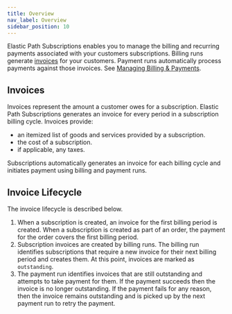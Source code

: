 ```yaml
---
title: Overview
nav_label: Overview
sidebar_position: 10
---
```


Elastic Path Subscriptions enables you to manage the billing and recurring payments associated with your customers subscriptions. Billing runs generate [invoices](#invoices) for your customers. Payment runs automatically process payments against those invoices. See [Managing Billing & Payments](/docs/commerce-manager/subscriptions/billings-payments/updating-runs).

## Invoices

Invoices represent the amount a customer owes for a subscription. Elastic Path Subscriptions generates an invoice for every period in a subscription billing cycle. Invoices provide:

- an itemized list of goods and services provided by a subscription.
- the cost of a subscription.
- if applicable, any taxes.

Subscriptions automatically generates an invoice for each billing cycle and initiates payment using billing and payment runs.

## Invoice Lifecycle

The invoice lifecycle is described below.

1. When a subscription is created, an invoice for the first billing period is created. When a subscription is created as part of an order, the payment for the order covers the first billing period.
1. Subscription invoices are created by billing runs. The billing run identifies subscriptions that require a new invoice for their next billing period and creates them. At this point, invoices are marked as `outstanding`.
1. The payment run identifies invoices that are still outstanding and attempts to take payment for them. If the payment succeeds then the invoice is no longer outstanding. If the payment fails for any reason, then the invoice remains outstanding and is picked up by the next payment run to retry the payment.

